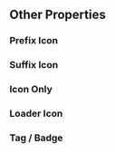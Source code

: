 
## Other Properties

### Prefix Icon

### Suffix Icon

### Icon Only

### Loader Icon

### Tag / Badge
